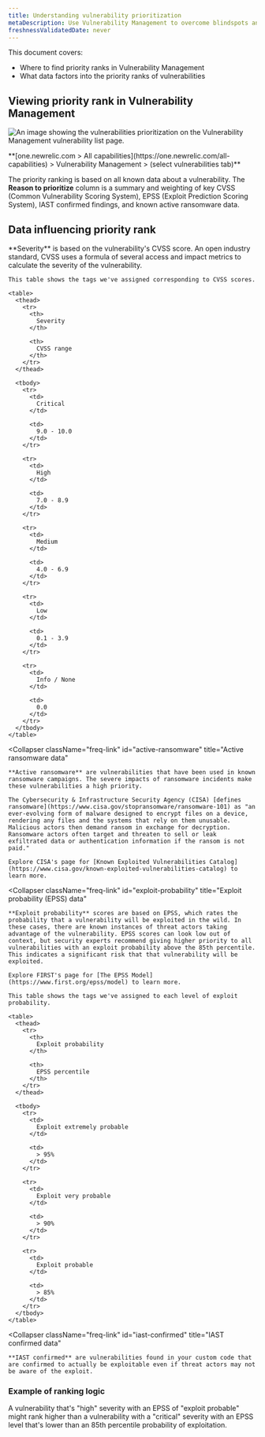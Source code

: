 ```yaml
---
title: Understanding vulnerability prioritization
metaDescription: Use Vulnerability Management to overcome blindspots and assign remediation to developers as a security team.
freshnessValidatedDate: never
---
```


This document covers:

* Where to find priority ranks in Vulnerability Management
* What data factors into the priority ranks of vulnerabilities

## Viewing priority rank in Vulnerability Management

<img
  title="Vulnerability Management prioritization"
  alt="An image showing the vulnerabilities prioritization on the Vulnerability Management vulnerability list page."
  src="/images/vuln-priority-security.webp"
/>

<figcaption>
  <DNT>
    **[one.newrelic.com > All capabilities](https://one.newrelic.com/all-capabilities) > Vulnerability Management > (select vulnerabilities tab)**
  </DNT>
</figcaption>

The priority ranking is based on all known data about a vulnerability. The **Reason to prioritize** column is a summary and weighting of key CVSS (Common Vulnerability Scoring System), EPSS (Exploit Prediction Scoring System), IAST confirmed findings, and known active ransomware data.

## Data influencing priority rank

<CollapserGroup>
  <Collapser
    className="freq-link"
    id="severity"
    title="Severity data"
  >
    **Severity** is based on the vulnerability's CVSS score. An open industry standard, CVSS uses a formula of several access and impact metrics to calculate the severity of the vulnerability.

    This table shows the tags we've assigned corresponding to CVSS scores.

    <table>
      <thead>
        <tr>
          <th>
            Severity
          </th>

          <th>
            CVSS range
          </th>
        </tr>
      </thead>

      <tbody>
        <tr>
          <td>
            Critical
          </td>

          <td>
            9.0 - 10.0
          </td>
        </tr>

        <tr>
          <td>
            High
          </td>

          <td>
            7.0 - 8.9
          </td>
        </tr>

        <tr>
          <td>
            Medium
          </td>

          <td>
            4.0 - 6.9
          </td>
        </tr>

        <tr>
          <td>
            Low
          </td>

          <td>
            0.1 - 3.9
          </td>
        </tr>

        <tr>
          <td>
            Info / None
          </td>

          <td>
            0.0
          </td>
        </tr>
      </tbody>
    </table>
  </Collapser>

  <Collapser
    className="freq-link"
    id="active-ransomware"
    title="Active ransomware data"
  >
    **Active ransomware** are vulnerabilities that have been used in known ransomware campaigns. The severe impacts of ransomware incidents make these vulnerabilities a high priority.

    The Cybersecurity & Infrastructure Security Agency (CISA) [defines ransomware](https://www.cisa.gov/stopransomware/ransomware-101) as "an ever-evolving form of malware designed to encrypt files on a device, rendering any files and the systems that rely on them unusable. Malicious actors then demand ransom in exchange for decryption. Ransomware actors often target and threaten to sell or leak exfiltrated data or authentication information if the ransom is not paid."

    Explore CISA's page for [Known Exploited Vulnerabilities Catalog](https://www.cisa.gov/known-exploited-vulnerabilities-catalog) to learn more.
  </Collapser>

  <Collapser
    className="freq-link"
    id="exploit-probability"
    title="Exploit probability (EPSS) data"
  >
    **Exploit probability** scores are based on EPSS, which rates the probability that a vulnerability will be exploited in the wild. In these cases, there are known instances of threat actors taking advantage of the vulnerability. EPSS scores can look low out of context, but security experts recommend giving higher priority to all vulnerabilities with an exploit probability above the 85th percentile. This indicates a significant risk that that vulnerability will be exploited.

    Explore FIRST's page for [The EPSS Model](https://www.first.org/epss/model) to learn more.

    This table shows the tags we've assigned to each level of exploit probability.

    <table>
      <thead>
        <tr>
          <th>
            Exploit probability
          </th>

          <th>
            EPSS percentile
          </th>
        </tr>
      </thead>

      <tbody>
        <tr>
          <td>
            Exploit extremely probable
          </td>

          <td>
            > 95%
          </td>
        </tr>

        <tr>
          <td>
            Exploit very probable
          </td>

          <td>
            > 90%
          </td>
        </tr>

        <tr>
          <td>
            Exploit probable
          </td>

          <td>
            > 85%
          </td>
        </tr>
      </tbody>
    </table>
  </Collapser>

  <Collapser
    className="freq-link"
    id="iast-confirmed"
    title="IAST confirmed data"
  >
    **IAST confirmed** are vulnerabilities found in your custom code that are confirmed to actually be exploitable even if threat actors may not be aware of the exploit.
  </Collapser>
</CollapserGroup>

### Example of ranking logic

A vulnerability that's "high" severity with an EPSS of "exploit probable" might rank higher than a vulnerability with a "critical" severity with an EPSS level that's lower than an 85th percentile probability of exploitation.
